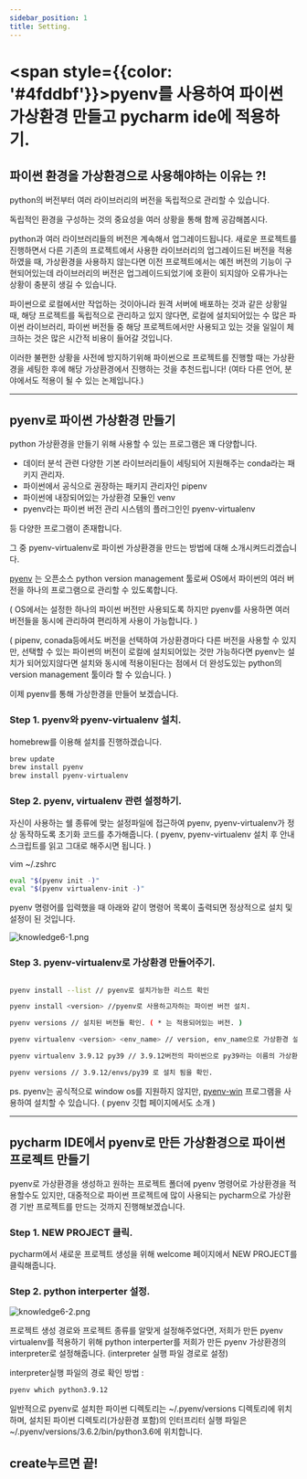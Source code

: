 ```yaml
---
sidebar_position: 1
title: Setting.
---
```


# <span style={{color: '#4fddbf'}}>pyenv를 사용하여 파이썬 가상환경 만들고 pycharm ide에 적용하기.</span>

## 파이썬 환경을 가상환경으로 사용해야하는 이유는 ?!

python의 버전부터 여러 라이브러리의 버전을 독립적으로 관리할 수 있습니다.

독립적인 환경을 구성하는 것의 중요성을 여러 상황을 통해 함께 공감해봅시다.

python과 여러 라이브러리들의 버전은 계속해서 업그레이드됩니다. 새로운 프로젝트를 진행하면서 다른 기존의 프로젝트에서 사용한 라이브러리의 업그레이드된 버전을 적용하였을 때, 가상환경을 사용하지 않는다면 이전 프로젝트에서는 예전 버전의 기능이 구현되어있는데 라이브러리의 버전은 업그레이드되었기에 호환이 되지않아 오류가나는 상황이 충분히 생길 수 있습니다.

파이썬으로 로컬에서만 작업하는 것이아니라 원격 서버에 배포하는 것과 같은 상황일 때, 해당 프로젝트를 독립적으로 관리하고 있지 않다면, 로컬에 설치되어있는 수 많은 파이썬 라이브러리, 파이썬 버전들 중 해당 프로젝트에서만 사용되고 있는 것을 일일이 체크하는 것은 많은 시간적 비용이 들어갈 것입니다.

이러한 불편한 상황을 사전에 방지하기위해 파이썬으로 프로젝트를 진행할 때는 가상환경을 세팅한 후에 해당 가상환경에서 진행하는 것을 추천드립니다! (여타 다른 언어, 분야에서도 적용이 될 수 있는 논제입니다.)

---

## pyenv로 파이썬 가상환경 만들기

python 가상환경을 만들기 위해 사용할 수 있는 프로그램은 꽤 다양합니다.

- 데이터 분석 관련 다양한 기본 라이브러리들이 세팅되어 지원해주는 conda라는 패키지 관리자.
- 파이썬에서 공식으로 권장하는 패키지 관리자인 pipenv
- 파이썬에 내장되어있는 가상환경 모듈인 venv
- pyenv라는 파이썬 버전 관리 시스템의 플러그인인 pyenv-virtualenv

등 다양한 프로그램이 존재합니다.

그 중 pyenv-virtualenv로 파이썬 가상환경을 만드는 방법에 대해 소개시켜드리겠습니다.

[pyenv](https://github.com/pyenv/pyenv) 는 오픈소스 python version management 툴로써 OS에서 파이썬의 여러 버전을 하나의 프로그램으로 관리할 수 있도록합니다.

( OS에서는 설정한 하나의 파이썬 버전만 사용되도록 하지만 pyenv를 사용하면 여러 버전들을 동시에 관리하여 편리하게 사용이 가능합니다. )

( pipenv, conada등에서도 버전을 선택하여 가상환경마다 다른 버전을 사용할 수 있지만, 선택할 수 있는 파이썬의 버전이 로컬에 설치되어있는 것만 가능하다면 pyenv는 설치가 되어있지않다면 설치와 동시에 적용이된다는 점에서 더 완성도있는 python의 version management 툴이라 할 수 있습니다. )

이제 pyenv를 통해 가상한경을 만들어 보겠습니다.

### Step 1. pyenv와 pyenv-virtualenv 설치.

homebrew를 이용해 설치를 진행하겠습니다.

```bash
brew update
brew install pyenv
brew install pyenv-virtualenv
```

### Step 2. pyenv, virtualenv 관련 설정하기.

자신이 사용하는 쉘 종류에 맞는 설정파일에 접근하여 pyenv, pyenv-virtualenv가 정상 동작하도록 초기화 코드를 추가해줍니다. ( pyenv, pyenv-virtualenv 설치 후 안내 스크립트를 읽고 그대로 해주시면 됩니다. )

vim ~/.zshrc

```bash
eval "$(pyenv init -)"
eval "$(pyenv virtualenv-init -)"
```

pyenv 명령어를 입력했을 때 아래와 같이 명령어 목록이 출력되면 정상적으로 설치 및 설정이 된 것입니다.

![knowledge6-1.png](image/knowledge6-1.png)

### Step 3. pyenv-virtualenv로 가상환경 만들어주기.

```bash

pyenv install --list // pyenv로 설치가능한 리스트 확인

pyenv install <version> //pyenv로 사용하고자하는 파이썬 버전 설치.

pyenv versions // 설치된 버전들 확인. ( * 는 적용되어있는 버전. )

pyenv virtualenv <version> <env_name> // version, env_name으로 가상환경 설치.

pyenv virtualenv 3.9.12 py39 // 3.9.12버전의 파이썬으로 py39라는 이름의 가상환경 구성.

pyenv versions // 3.9.12/envs/py39 로 설치 됨을 확인.

```

ps. pyenv는 공식적으로 window os를 지원하지 않지만,  [pyenv-win](https://github.com/pyenv-win/pyenv-win) 프로그램을 사용하여 설치할 수 있습니다. (  pyenv 깃헙 페이지에서도 소개 )

---

## pycharm IDE에서 pyenv로 만든 가상환경으로 파이썬 프로젝트 만들기

pyenv로 가상환경을 생성하고 원하는 프로젝트 폴더에 pyenv 명령어로 가상환경을 적용할수도 있지만, 대중적으로 파이썬 프로젝트에 많이 사용되는 pycharm으로 가상환경 기반 프로젝트를 만드는 것까지 진행해보겠습니다.

### Step 1.  NEW PROJECT 클릭.

pycharm에서 새로운 프로젝트 생성을 위해 welcome 페이지에서 NEW PROJECT를 클릭해줍니다.

### Step 2. python interperter 설정.

![knowledge6-2.png](image/knowledge6-2.png)

프로젝트 생성 경로와 프로젝트 종류를 알맞게 설정해주었다면, 저희가 만든 pyenv virtualenv를 적용하기 위해 python interperter를  저희가 만든 pyenv 가상환경의 interpreter로 설정해줍니다. (interpreter 실행 파일 경로로 설정)

interpreter실행 파일의 경로 확인 방법 :

```bash
pyenv which python3.9.12
```

일반적으로 pyenv로 설치한 파이썬 디렉토리는 ~/.pyenv/versions 디렉토리에 위치하며, 설치된 파이썬 디렉토리(가상환경 포함)의 인터프리터 실행 파일은 ~/.pyenv/versions/3.6.2/bin/python3.6에 위치합니다.

## create누르면 끝!
